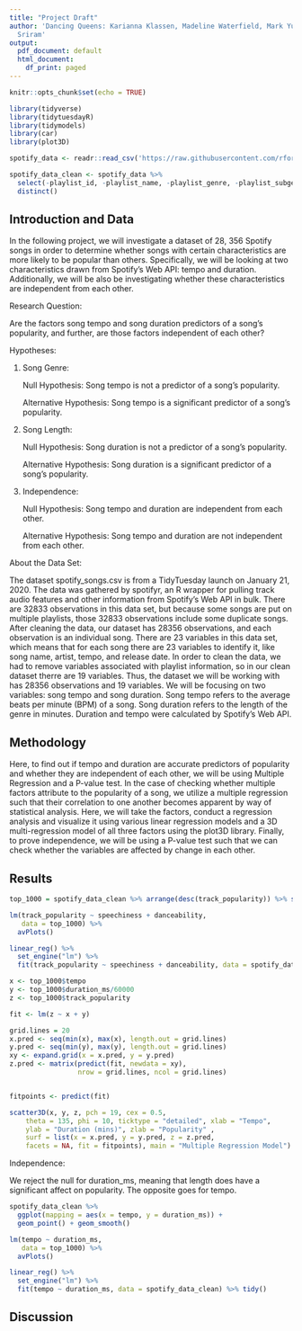 ```yaml
---
title: "Project Draft"
author: 'Dancing Queens: Karianna Klassen, Madeline Waterfield, Mark Yukelis, Shrikrishna
  Sriram'
output:
  pdf_document: default
  html_document:
    df_print: paged
---
```


```r
knitr::opts_chunk$set(echo = TRUE)
```

```r
library(tidyverse)
library(tidytuesdayR)
library(tidymodels)
library(car)
library(plot3D)
```

```r
spotify_data <- readr::read_csv('https://raw.githubusercontent.com/rfordatascience/tidytuesday/master/data/2020/2020-01-21/spotify_songs.csv')
```

```r
spotify_data_clean <- spotify_data %>%
  select(-playlist_id, -playlist_name, -playlist_genre, -playlist_subgenre) %>%
  distinct()
```

## Introduction and Data

In the following project, we will investigate a dataset of 28, 356 Spotify songs in order to determine whether songs with certain characteristics are more likely to be popular than others. Specifically, we will be looking at two characteristics drawn from Spotify's Web API: tempo and duration. Additionally, we will be also be investigating whether these characteristics are independent from each other.

Research Question: 

Are the factors song tempo and song duration predictors of a song's popularity, and further, are those factors independent of each other? 

Hypotheses: 


(1) Song Genre: 

    Null Hypothesis: Song tempo is not a predictor of a song's popularity. 
    
    Alternative Hypothesis: Song tempo is a significant predictor of a song's popularity. 
    
(2) Song Length: 

    Null Hypothesis: Song duration is not a predictor of a song's popularity. 
    
    Alternative Hypothesis: Song duration is a significant predictor of a song's popularity.
    
(3) Independence: 

    Null Hypothesis: Song tempo and duration are independent from each other.  
    
    Alternative Hypothesis: Song tempo and duration are not independent from each other.  
    

About the Data Set: 

The dataset spotify_songs.csv is from a TidyTuesday launch on January 21, 2020. The data was gathered by spotifyr, an R wrapper for pulling track audio features and other information from Spotify’s Web API in bulk. There are 32833 observations in this data set, but because some songs are put on multiple playlists, those 32833 observations include some duplicate songs. After cleaning the data, our dataset has 28356 observations, and each observation is an individual song. There are 23 variables in this data set, which means that for each song there are 23 variables to identify it, like song name, artist, tempo, and release date. In order to clean the data, we had to remove variables associated with playlist information, so in our clean dataset therre are 19 variables. Thus, the dataset we will be working with has 28356 observations and 19 variables. We will be focusing on two variables: song tempo and song duration. Song tempo refers to the average beats per minute (BPM) of a song. Song duration refers to the length of the genre in minutes. Duration and tempo were calculated by Spotify's Web API. 

## Methodology

Here, to find out if tempo and duration are accurate predictors of popularity and whether they are independent of each other, we will be using Multiple Regression and a P-value test. In the case of checking whether multiple factors attribute to the popularity of a song, we utilize a multiple regression such that their correlation to one another becomes apparent by way of statistical analysis. Here, we will take the factors, conduct a regression analysis and visualize it using various linear regression models and a 3D multi-regression model of all three factors using the plot3D library. Finally, to prove independence, we will be using a P-value test such that we can check whether the variables are affected by change in each other.

## Results

```r
top_1000 = spotify_data_clean %>% arrange(desc(track_popularity)) %>% slice(1:1000)

lm(track_popularity ~ speechiness + danceability, 
   data = top_1000) %>% 
  avPlots()

linear_reg() %>%
  set_engine("lm") %>%
  fit(track_popularity ~ speechiness + danceability, data = spotify_data_clean) %>% tidy()

```

```r
x <- top_1000$tempo
y <- top_1000$duration_ms/60000
z <- top_1000$track_popularity

fit <- lm(z ~ x + y)

grid.lines = 20
x.pred <- seq(min(x), max(x), length.out = grid.lines)
y.pred <- seq(min(y), max(y), length.out = grid.lines)
xy <- expand.grid(x = x.pred, y = y.pred)
z.pred <- matrix(predict(fit, newdata = xy), 
                 nrow = grid.lines, ncol = grid.lines)


fitpoints <- predict(fit)

scatter3D(x, y, z, pch = 19, cex = 0.5, 
    theta = 135, phi = 10, ticktype = "detailed", xlab = "Tempo", 
    ylab = "Duration (mins)", zlab = "Popularity" , 
    surf = list(x = x.pred, y = y.pred, z = z.pred,  
    facets = NA, fit = fitpoints), main = "Multiple Regression Model")
```


Independence: 

We reject the null for duration_ms, meaning that length does have a significant affect on popularity. The opposite goes for tempo. 

```r
spotify_data_clean %>%
  ggplot(mapping = aes(x = tempo, y = duration_ms)) + 
  geom_point() + geom_smooth()
```

```r
lm(tempo ~ duration_ms, 
   data = top_1000) %>% 
  avPlots()

linear_reg() %>%
  set_engine("lm") %>%
  fit(tempo ~ duration_ms, data = spotify_data_clean) %>% tidy()
```
## Discussion
